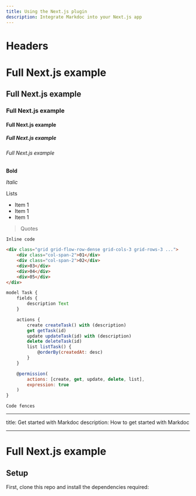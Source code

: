 ```yaml
---
title: Using the Next.js plugin
description: Integrate Markdoc into your Next.js app
---
```


# Headers

# Full Next.js example

## Full Next.js example

### Full Next.js example

#### Full Next.js example

##### Full Next.js example

###### Full Next.js example

**Bold**

_Italic_

Lists

-   Item 1
-   Item 1
-   Item 1

> Quotes

`Inline code`

```html
<div class="grid grid-flow-row-dense grid-cols-3 grid-rows-3 ...">
	<div class="col-span-2">01</div>
	<div class="col-span-2">02</div>
	<div>03</div>
	<div>04</div>
	<div>05</div>
</div>
```

```js
model Task {
    fields {
        description Text
    }

    actions {
        create createTask() with (description)
        get getTask(id)
        update updateTask(id) with (description)
        delete deleteTask(id)
        list listTask() {
            @orderBy(createdAt: desc)
        }
    }

    @permission(
        actions: [create, get, update, delete, list],
        expression: true
    )
}
```

```
Code fences
```

---

title: Get started with Markdoc
description: How to get started with Markdoc

---

# Full Next.js example

## Setup

First, clone this repo and install the dependencies required:
